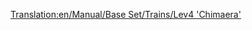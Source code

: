 [[Translation:en/Manual/Base Set/Trains/Lev4 'Chimaera']]
{{es/Manual/Base Set/Trains/Trenes|Imagen=[[File:en/Manual/Base Set/Trains/Lev4chimaerarhead.png]]
|Nombre=Lev4 'Chimaera'
|Precio=222.656 € (111.328 £)
|Velocidad=643 km/h (402 mph)
|Peso=300 t
|Potencia=20.000 CV (14.914 kW)
|Coste-anual=7.168 € (3.584 £)
|Diseño=2038
|Duración=20
|Capacidad=--
|Descripción=La locomotora más rápida del juego. Este es un tren de doble cabeza de tracción.

Usar esta máquina con todo su potencial puede darle algunos dolores de cabeza más tarde en el juego. Ya que aumenta un 33% la velocidad respecto de la [[es/Manual/Base Set/Trains/Lev3 'Pegasus'|Lev3 'Pegasus']], y usted tendrá que añadir desvíos o baipases en su red, o actualizar su flota entera (que sólo funcionará si todavía no ha llegado a la longitud máxima de la estación con la Lev3). 
|Vida-real=No existe todavía un equivalente de la vida real para este tren. Tal vez en algunos años, cuando la [https://www.wikipedia.org/wiki/es:Tren de levitación magnética levitación magnética] se haya convertido en una tecnología real, quizás usted pueda poner una máquina MagLew de cuarta generación aquí.

Trenes parecidos pueden ser el [https://www.wikipedia.org/wiki/es:Transrapid Transrapid], así como la atracción de Disneylandia [http://starwars.wikia.com/wiki/StarSpeeder_3000 Starspeeder 3000].

Por ser la única máquina MagLev con doble cabeza (de tracción) puede ser acertado el nombre elegido de [https://www.wikipedia.org/wiki/es:Quimera (mitología) "Chimaera"].
}}